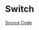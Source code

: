 
<Meta title="Data Entry/Switch/Doc" />

# Switch

<Description of={Switch} />

[Source Code](https://github.com/Mezzanine-UI/mezzanine/blob/main/packages/react/src/Switch/Switch.tsx)

<ArgsTable of={Switch} />
